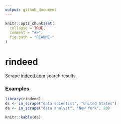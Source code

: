 ---
output: github_document
---

<!-- README.md is generated from README.Rmd. Please edit that file -->

```{r, echo = FALSE}
knitr::opts_chunk$set(
  collapse = TRUE,
  comment = "#>",
  fig.path = "README-"
)
```

# rindeed

Scrape [indeed.com](www.indeed.com) search results.

### Examples

```{r}
library(rindeed)
ds <- in_scrape("data scientist", "United States")
da <- in_scrape("data analyst", "New York", 20)
```

```{r, echo=FALSE}
knitr::kable(da)
```